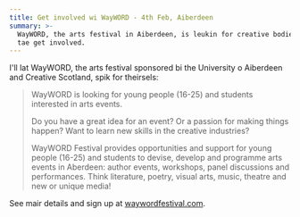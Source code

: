 ```yaml
---
title: Get involved wi WayWORD - 4th Feb, Aiberdeen
summary: >-
  WayWORD, the arts festival in Aiberdeen, is leukin for creative bodies keen
  tae get involved.
---
```


I'll lat WayWORD, the arts festival sponsored bi the University o Aiberdeen and
Creative Scotland, spik for theirsels:

> WayWORD is looking for young people (16-25) and students interested in arts
> events.
>
> Do you have a great idea for an event? Or a passion for making things happen?
> Want to learn new skills in the creative industries?
>
> WayWORD Festival provides opportunities and support for young people (16-25)
> and students to devise, develop and programme arts events in Aberdeen: author
> events, workshops, panel discussions and performances. Think literature,
> poetry, visual arts, music, theatre and new or unique media!

See mair details and sign up at
[waywordfestival.com](https://www.waywordfestival.com).
